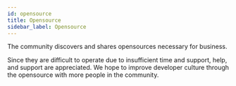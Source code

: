 ```yaml
---
id: opensource
title: Opensource
sidebar_label: Opensource
---
```



<AdFitMobileBanner
  unit="DAN-YpcHf9p49U5ykXi8"
  className="adfit-top-mobile"
/>

The community discovers and shares opensources necessary for business.

Since they are difficult to operate due to insufficient time and support, help, and support are appreciated.
We hope to improve developer culture through the opensource with more people in the community.
